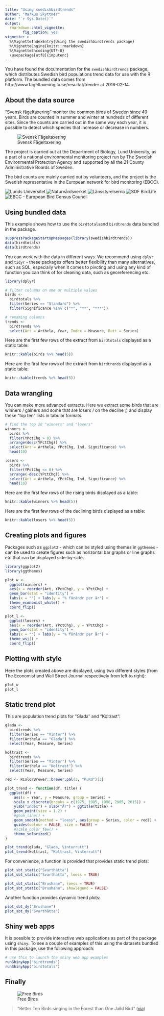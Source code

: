 ```yaml
---
title: "Using swedishbirdtrends"
author: "Markus Skyttner"
date: "`r Sys.Date()`"
output: 
  rmarkdown::html_vignette:
        fig_caption: yes
vignette: >
  %\VignetteIndexEntry{Using the swedishbirdtrends package}
  %\VignetteEngine{knitr::rmarkdown}
  %\VignetteEncoding{UTF-8}
  \usepackage[utf8]{inputenc}
---
```


You have found the documentation for the `swedishbirdtrends` package, which distributes Swedish bird populations trend data for use with the R platform. The bundled data comes from http://www.fageltaxering.lu.se/resultat/trender at 2016-02-14.

## About the data source

"Svensk fågeltaxering" monitor the common birds of Sweden since 40 years. Birds are counted in summer and winter at hundreds of different sites. Since the counts are carried out in the same way each year, it is possible to detect which species that increase or decrease in numbers.

![Svensk Fågeltaxering](fig/logo.png)

The project is carried out at the Department of Biology, Lund University, as a part of a national environmental monitoring project run by The Swedish Environmental Protection Agency and supported by all the 21 County Administrative Boards of Sweden.

The bird counts are mainly carried out by volunteers, and the project is the Swedish representative in the European network for bird monitoring (EBCC).

![Lunds Universitet](fig/lu.png)
![Naturvårdsverket](fig/nv.png)
![Länsstyrelserna](fig/ls.png)
![SOF BirdLife](fig/sof.png)
![EBCC - European Bird Census Council](fig/ebcc.png)

## Using bundled data

This example shows how to use the `birdtotals`and `birdtrends` data bundled in the package.

```r
suppressPackageStartupMessages(library(swedishbirdtrends))
data(birdtotals)
data(birdtrends)

```

You can work with the data in different ways. We recommend using `dplyr` and `tidyr` - these packages offers better flexibility than many alternatives, such as SQL, especially when it comes to pivoting and using any kind of function you can think of for cleaning data, such as georeferencing etc.

```r
library(dplyr)

# filter columns on one or multiple values
birds <- 
  birdtotals %>% 
  filter(Series == "Standard") %>%
  filter(Significance %in% c("*", "**", "***")) 

# renaming columns
trends <-
  birdtrends %>%
  select(Art = Arthela, Year, Index = Measure, Rutt = Series)

```

Here are the first few rows of the extract from `birdtotals` displayed as a static table:

```r
knitr::kable(birds %>% head(5))
```

Here are the first few rows of the extract from `birdtrends` displayed as a static table:

```r
knitr::kable(trends %>% head(5))
```

## Data wrangling

You can make more advanced extracts. Here we extract some birds that are winners / gainers and some that are losers / on the decline ;) and display these "top ten" lists in tabular formats.

```r
# find the top 20 "winners" and "losers"
winners <- 
  birds %>%
  filter(YPctChg > 0) %>%
  arrange(desc(YPctChg)) %>%
  select(Art = Arthela, YPctChg, Ind, Significance) %>%
  head(10)

losers <- 
  birds %>%
  filter(YPctChg <= 0) %>%
  arrange(-desc(YPctChg)) %>%
  select(Art = Arthela, YPctChg, Ind, Significance) %>%
  head(10)

```

Here are the first few rows of the rising birds displayed as a table:

```r
knitr::kable(winners %>% head(5))
```

Here are the first few rows of the declining birds displayed as a table:

```r
knitr::kable(losers %>% head(5))
```


## Creating plots and figures

Packages such as `ggplot2` - which can be styled using themes in `ggthemes` - can be used to create figures such as horizontal bar graphs or line graphs etc that can be displayed side-by-side. 

```r

library(ggplot2)
library(ggthemes)

plot_w <- 
  ggplot(winners) +
  aes(x = reorder(Art, YPctChg), y = YPctChg) +
  geom_bar(stat = "identity") +
  labs(x = "") + labs(y = "% förändr per år") +
  theme_economist_white() +
  coord_flip()

plot_l <- 
  ggplot(losers) +
  aes(x = reorder(Art, YPctChg), y = YPctChg) +
  geom_bar(stat = "identity") +
  labs(x = "") + labs(y = "% förändr per år") +
  theme_wsj() +
  coord_flip()

```

## Plotting with style

Here the plots created above are displayed, using two different styles (from The Economist and Wall Street Journal respectively from left to right):

```r
plot_w
plot_l
```

## Static trend plot

This are population trend plots for "Glada" and "Koltrast":

```r

glada <- 
  birdtrends %>% 
  filter(Series == "Vinter") %>% 
  filter(Arthela == "Glada") %>% 
  select(Year, Measure, Series)

koltrast <- 
  birdtrends %>% 
  filter(Series == "Vinter") %>% 
  filter(Arthela == "Koltrast") %>% 
  select(Year, Measure, Series)

red <- RColorBrewer::brewer.pal(3, "PuRd")[3]

plot_trend <- function(df, title) {
  ggplot(df) + 
    aes(x = Year, y = Measure, group = Series) + 
    scale_x_discrete(breaks = c(1975, 1985, 1998, 2005, 2015)) +
    ylab("Index") + xlab("År") + ggtitle(title) +
    geom_point(size = 1.2) +
    #geom_line() +
    geom_smooth(method = "loess", aes(group = Series, color = red)) +
    guides(colour = FALSE, size = FALSE) +
    #scale_color_few() +
    theme_solarized()
}

plot_trend(glada, "Glada, Vinterrutt") 
plot_trend(koltrast, "Koltrast, Vinterrutt")

```

For convenience, a function is provided that provides static trend plots:

```r

plot_sbt_static("Svarthätta")
plot_sbt_static("Svarthätta", loess = TRUE)

plot_sbt_static("Brushane", loess = TRUE)
plot_sbt_static("Brushane", showlegend = FALSE)
```

Another function provides dynamic trend plots:

```r
plot_sbt_dy("Brushane")
plot_sbt_dy("Svarthätta")
```

## Shiny web apps

It is possible to provide interactive web applications as part of the package using `shiny`. To see a couple of examples of this using the datasets bundled in this package, use the following approach:

```r
# use this to launch the shiny web app examples
runShinyApp("birdtrends")
runShinyApp("birdtotals")
```

## Finally

![Free Birds](https://images.duckduckgo.com/iu/?u=http%3A%2F%2Fwww.ex-boyfriendcollection.com%2Fshop%2Fimages%2Fth_the_bird_cage_escape.jpg&f=1)

> "Better Ten Birds singing in the Forest than One Jaild Bird"
([via](http://www.wisegeek.org/what-does-a-bird-in-the-hand-is-better-than-two-in-the-bush-mean.htm))


